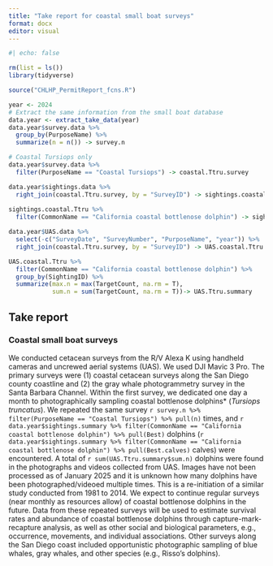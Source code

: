 ```yaml
---
title: "Take report for coastal small boat surveys"
format: docx
editor: visual
---
```


```r
#| echo: false

rm(list = ls())
library(tidyverse)

source("CHLHP_PermitReport_fcns.R")

year <- 2024
# Extract the same information from the small boat database
data.year <- extract_take_data(year)
data.year$survey.data %>%
  group_by(PurposeName) %>%
  summarize(n = n()) -> survey.n

# Coastal Tursiops only
data.year$survey.data %>%
  filter(PurposeName == "Coastal Tursiops") -> coastal.Ttru.survey

data.year$sightings.data %>%
  right_join(coastal.Ttru.survey, by = "SurveyID") -> sightings.coastal.Ttru
  
sightings.coastal.Ttru %>%
  filter(CommonName == "California coastal bottlenose dolphin") -> sightings.Ttru

data.year$UAS.data %>%
  select(-c("SurveyDate", "SurveyNumber", "PurposeName", "year")) %>%
  right_join(coastal.Ttru.survey, by = "SurveyID") -> UAS.coastal.Ttru

UAS.coastal.Ttru %>%
  filter(CommonName == "California coastal bottlenose dolphin") %>%
  group_by(SightingID) %>%
  summarize(max.n = max(TargetCount, na.rm = T),
            sum.n = sum(TargetCount, na.rm = T))-> UAS.Ttru.summary

```

## Take report
### Coastal small boat surveys
We conducted cetacean surveys from the R/V Alexa K using handheld cameras and uncrewed aerial systems (UAS). We used DJI Mavic 3 Pro. The primary surveys were (1) coastal cetacean surveys along the San Diego county coastline and (2) the gray whale photogrammetry survey in the Santa Barbara Channel. Within the first survey, we dedicated one day a month to photographically sampling coastal bottlenose dolphins* (*Tursiops truncatus*). We repeated the same survey `r survey.n %>% filter(PurposeName == "Coastal Tursiops") %>% pull(n)` times, and `r data.year$sightings.summary %>% filter(CommonName == "California coastal bottlenose dolphin") %>% pull(Best)` dolphins (`r data.year$sightings.summary %>% filter(CommonName == "California coastal bottlenose dolphin") %>% pull(Best.calves)` calves) were encountered. A total of `r sum(UAS.Ttru.summary$sum.n)` dolphins were found in the photographs and videos collected from UAS. Images have not been processed as of January 2025 and it is unknown how many dolphins have been photographed/videoed multiple times. This is a re-initiation of a similar study conducted from 1981 to 2014. We expect to continue regular surveys (near monthly as resources allow) of coastal bottlenose dolphins in the future. Data from these repeated surveys will be used to estimate survival rates and abundance of coastal bottlenose dolphins through capture-mark-recapture analysis, as well as other social and biological parameters, e.g., occurrence, movements, and individual associations. Other surveys along the San Diego coast included opportunistic photographic sampling of blue whales, gray whales, and other species (e.g., Risso’s dolphins).

